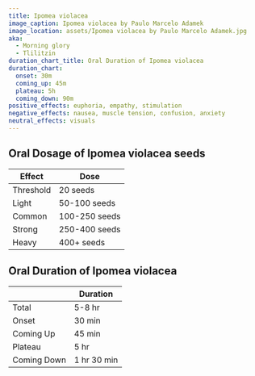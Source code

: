 ```yaml
---
title: Ipomea violacea
image_caption: Ipomea violacea by Paulo Marcelo Adamek
image_location: assets/Ipomea violacea by Paulo Marcelo Adamek.jpg
aka:
  - Morning glory
  - Tlilitzin
duration_chart_title: Oral Duration of Ipomea violacea
duration_chart:
  onset: 30m
  coming_up: 45m
  plateau: 5h
  coming_down: 90m
positive_effects: euphoria, empathy, stimulation
negative_effects: nausea, muscle tension, confusion, anxiety
neutral_effects: visuals
---
```


## Oral Dosage of Ipomea violacea seeds
| Effect | Dose |
| --- | --- |
| Threshold | 20 seeds |
| Light | 50-100 seeds |
| Common | 100-250 seeds |
| Strong | 250-400 seeds |
| Heavy | 400+ seeds |

## Oral Duration of Ipomea violacea
|  | Duration |
| --- | --- |
| Total | 5-8 hr |
| Onset | 30 min |
| Coming Up | 45 min |
| Plateau | 5 hr |
| Coming Down | 1 hr 30 min |





